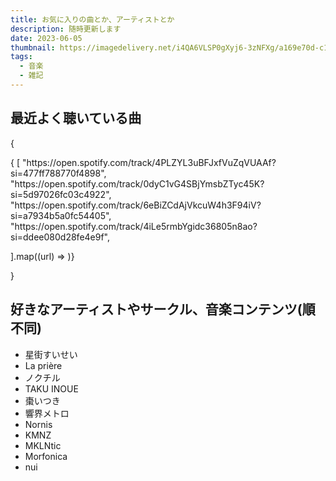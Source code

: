 ```yaml
---
title: お気に入りの曲とか、アーティストとか
description: 随時更新します
date: 2023-06-05
thumbnail: https://imagedelivery.net/i4QA6VLSP0gXyj6-3zNFXg/a169e70d-c1d8-4413-8105-475d94ea5600/public
tags:
  - 音楽
  - 雑記
---
```



## 最近よく聴いている曲

{
<div className="grid grid-cols-1 md:grid-cols-2">{
[
  "https://open.spotify.com/track/4PLZYL3uBFJxfVuZqVUAAf?si=477ff788770f4898",
  "https://open.spotify.com/track/0dyC1vG4SBjYmsbZTyc45K?si=5d97026fc03c4922",
  "https://open.spotify.com/track/6eBiZCdAjVkcuW4h3F94iV?si=a7934b5a0fc54405",
  "https://open.spotify.com/track/4iLe5rmbYgidc36805n8ao?si=ddee080d28fe4e9f",

].map((url) => <SpotifyCard key={url} url={url} />)}
</div>}

## 好きなアーティストやサークル、音楽コンテンツ(順不同)

- 星街すいせい
- La prière
- ノクチル
- TAKU INOUE
- 棗いつき
- 響界メトロ
- Nornis
- KMNZ
- MKLNtic
- Morfonica
- nui

<TweetCard id="1665614050221490176" />
<YouTubeCard videoId="cv_fID950bw" />
